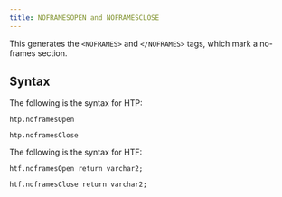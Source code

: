 ```yaml
---
title: NOFRAMESOPEN and NOFRAMESCLOSE
---
```


This generates the `<NOFRAMES>` and `</NOFRAMES>` tags, which mark a no-frames section.

## Syntax

The following is the syntax for HTP:
```
htp.noframesOpen

htp.noframesClose
```

The following is the syntax for HTF:
```
htf.noframesOpen return varchar2;

htf.noframesClose return varchar2;
```
